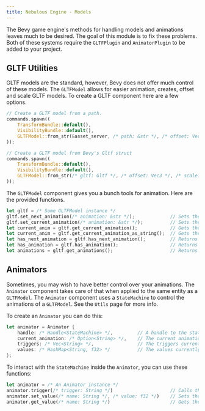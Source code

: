 ```yaml
---
title: Nebulous Engine - Models
---
```

The Bevy game engine's methods for handling models and animations leaves much to be desired.  The goal of this module is to fix these problems.
Both of these systems require the `GLTFPlugin` and `AnimatorPlugin` to be added to your project.

## GLTF Utilities
GLTF models are the standard, however, Bevy does not offer much control of these models.  The `GLTFModel` allows for easier animation, creates, offset and scale GLTF models.
To create a GLTF component here are a few options.
```rust
// Create a GLTF model from a path.
commands.spawn((
    TransformBundle::default(),
    VisibilityBundle::default(),
    GLTFModel::from_str(&asset_server, /* path: &str */, /* offset: Vec3 */, /* scale: Vec3 */)
));

// Create a GLTF model from Bevy's Gltf struct
commands.spawn((
    TransformBundle::default(),
    VisibilityBundle::default(),
    GLTFModel::from_str(/* gltf: Gltf */, /* offset: Vec3 */, /* scale: Vec3 */)
));
```

The `GLTFModel` component gives you a bunch tools for animation.
Here are the provided functions.
```rust
let gltf = /* Some GLTFModel instance */
gltf.set_next_animation(/* animation: &str */);             // Sets the next animation to be played
gltf.set_current_animation(/* animation: &str */);          // Sets the current animation being played
let current_anim = gltf.get_current_animation();            // Gets the current animation as an option
let current_anim = gltf.get_current_animation_as_string();  // Gets the current animation as a string, defaulting to "none"
let has_next_animation = gltf.has_next_animation();         // Returns true if this GLTFModel has a animation to play next
let has_animation = gltf.has_animation();                   // Returns true if this GLTFModel has a animation currently playing
let animations = gltf.get_animations();                     // Returns a vector containing all possible animations
```

## Animators
Sometimes, you may wish to have better control over your animations.  The `Animator` component takes care of that when applied to the same entity as a `GLTFModel`.
The `Animator` component uses a `StateMachine` to control the animations of a `GLTFModel`.  See the `Utils` page for more info.

To create an `Animator` you can do this:
```rust
let animator = Animator {
    handle: /* Handle<StateMachine> */,         // A handle to the state machine to use.
    current_animation: /* Option<String> */,    // The current animation, you can usually set this to None when creating an Animator
    triggers: /* Vec<String> */,                // The triggers currently being called on the animators state machine.  See the StateMachine documentation for more info.
    values: /* HashMap<String, f32> */          // The values currently being applied to the animators state machine.  See the StateMachine documentation for more info.
};
```

To interact with the `StateMachine` inside the `Animator`, you can use these functions:
```rust
let animator = /* An Animator instance */
animator.trigger(/* trigger: String */)                     // Calls the given trigger in the StateMachine
animator.set_value(/* name: String */, /* value: f32 */)    // Sets the value with the given name in the StateMachine
animator.get_value(/* name: String */)                      // Gets the value with the given name in the StateMachine
```
